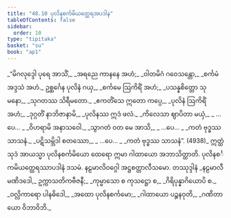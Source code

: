 ```yaml
---
title: "48.10 ပုလိနစင်္ကမိယတ္ထေရအပဒါန"
tableOfContents: false
sidebar:
  order: 10
type: "tipitaka"
basket: "su"
book: "ap1"
---
```



<DynamicBreadcrumb />

<Division number="90" book="ap1" e="ch" v="20" p="436">

<Paragraph number="6173" type="verses" book="ap1">
_“မိဂလုဒ္ဒေါ ပုရေ အာသိံ,_  
_အရညေ ကာနနေ အဟံ;_  
_ဝါတမိဂံ ဂဝေသန္တော,_  
_စင်္ကမံ အဒ္ဒသံ အဟံ._  

</Paragraph>

</Division>
<Division number="91" book="ap1" e="ch" v="20" p="436">

<Paragraph number="6174" type="verses" book="ap1">
ဥစ္ဆင်္ဂေန ပုလိနံ ဂယှ,_  
_စင်္ကမေ ဩကိရိံ အဟံ;_  
_ပသန္နစိတ္တော သုမနော,_  
_သုဂတဿ သိရီမတော._  

</Paragraph>

</Division>
<Division number="92" book="ap1" e="ch" v="20" p="436">

<Paragraph number="6175" type="verses" book="ap1">
_ဧကတိံသေ ဣတော ကပ္ပေ,_  
_ပုလိနံ ဩကိရိံ အဟံ;_  
_ဒုဂ္ဂတိံ နာဘိဇာနာမိ,_  
_ပုလိနဿ ဣဒံ ဖလံ._  

</Paragraph>

</Division>
<Division number="93" book="ap1" e="ch" v="20" p="436">

<Paragraph number="6176" type="verses" book="ap1">
_ကိလေသာ ဈာပိတာ မယှံ,_  
_ …ပေ… _  
_ဝိဟရာမိ အနာသဝေါ._  

</Paragraph>

</Division>
<Division number="94" book="ap1" e="ch" v="20" p="436">

<Paragraph number="6177" type="verses" book="ap1">
_သွာဂတံ ဝတ မေ အာသိ,_  
_ …ပေ… _  
_ကတံ ဗုဒ္ဓဿ သာသနံ._  

</Paragraph>

</Division>
<Division number="95" book="ap1" e="ch" v="20" p="436">

<Paragraph number="6178" type="verses" book="ap1">
_ပဋိသမ္ဘိဒါ စတဿော,_  
_ …ပေ… _  
_ကတံ ဗုဒ္ဓဿ သာသနံ”. (4938)_  

</Paragraph>

<Paragraph number="6179" book="ap1">
ဣတ္ထံ သုဒံ အာယသ္မာ ပုလိနစင်္ကမိယော ထေရော ဣမာ ဂါထာယော အဘာသိတ္ထာတိ.

</Paragraph>
</Division>

<Paragraph number="6180" type="center" book="ap1">
ပုလိနစင်္ကမိယတ္ထေရဿာပဒါနံ ဒသမံ.



</Paragraph>

<Paragraph number="6181" type="center" book="ap1">
နဠမာလိဝဂ္ဂေါ အဋ္ဌစတ္တာလီသမော.



</Paragraph>

<Paragraph number="6182" type="center" book="ap1">
တဿုဒ္ဒါနံ


</Paragraph>

<Paragraph number="6183" type="verses" book="ap1">
_နဠမာလီ မဏိဒဒေါ,_  
ဥက္ကာသတိကဗီဇနီ;_  
_ကုမ္မာသော စ ကုသဋ္ဌော စ,_  
_ဂိရိပုန္နာဂိယောပိ စ._  

</Paragraph>

<Paragraph number="6184" type="verses" book="ap1">
_ဝလ္လိကာရော ပါနဓိဒေါ,_  
_အထော ပုလိနစင်္ကမော;_  
_ဂါထာယော ပဉ္စနဝုတိ,_  
_ဂဏိတာယော ဝိဘာဝိဘိ._
</Paragraph>